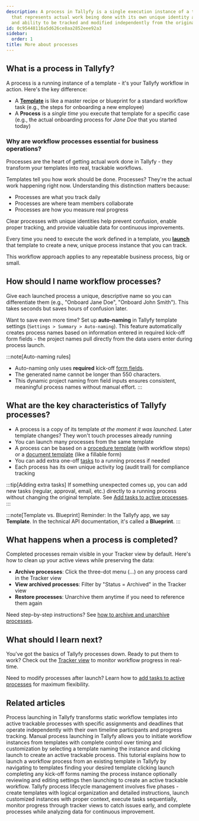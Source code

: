 ```yaml
---
description: A process in Tallyfy is a single execution instance of a template blueprint
  that represents actual work being done with its own unique identity activity log
  and ability to be tracked and modified independently from the original template.
id: 0c95448116a5d626ce8aa2852eee92a3
sidebar:
  order: 1
title: More about processes
---
```


## What is a process in Tallyfy?

A process is a running instance of a template - it's your Tallyfy workflow in action. Here's the key difference:

*   A **[Template](/products/pro/documenting/templates/)** is like a master recipe or blueprint for a standard workflow task (e.g., the steps for onboarding a new employee)
*   A **Process** is a *single time* you execute that template for a specific case (e.g., the actual onboarding process for *Jane Doe* that you started today)

### Why are workflow processes essential for business operations?

Processes are the heart of getting actual work done in Tallyfy - they transform your templates into real, trackable workflows.

Templates tell you how work should be done. Processes? They're the actual work happening right now. Understanding this distinction matters because:

- Processes are what you track daily
- Processes are where team members collaborate  
- Processes are how you measure real progress

Clear processes with unique identities help prevent confusion, enable proper tracking, and provide valuable data for continuous improvements.

Every time you need to execute the work defined in a template, you **[launch](/products/pro/launching/)** that template to create a new, unique process instance that you can track.

This workflow approach applies to any repeatable business process, big or small.

## How should I name workflow processes?

Give each launched process a unique, descriptive name so you can differentiate them (e.g., "Onboard Jane Doe", "Onboard John Smith"). This takes seconds but saves hours of confusion later.

Want to save even more time? Set up **auto-naming** in Tallyfy template settings (`Settings > Summary > Auto-naming`). This feature automatically creates process names based on information entered in required kick-off form fields - the project names pull directly from the data users enter during process launch.

:::note[Auto-naming rules]
- Auto-naming only uses **required** kick-off [form fields](/products/pro/tracking-and-tasks/tasks/what-are-form-fields-in-tallyfy/).
- The generated name cannot be longer than 550 characters.
- This dynamic project naming from field inputs ensures consistent, meaningful process names without manual effort.
:::

## What are the key characteristics of Tallyfy processes?

*   A process is a copy of its template *at the moment it was launched*. Later template changes? They won't touch processes already running
*   You can launch many processes from the same template
*   A process can be based on a [procedure template](/products/pro/documenting/templates/) (with workflow steps) or a [document template](/products/pro/documenting/documents/) (like a fillable form)
*   You can add extra one-off [tasks](/products/pro/tracking-and-tasks/tasks/) to a running process if needed
*   Each process has its own unique activity log (audit trail) for compliance tracking

:::tip[Adding extra tasks]
If something unexpected comes up, you can add new tasks (regular, approval, email, etc.) directly to a running process without changing the original template. See [Add tasks to active processes](/products/pro/tracking-and-tasks/processes/edit-processes/how-can-i-add-tasks-to-active-processes-on-tallyfy/).
:::

:::note[Template vs. Blueprint]
Reminder: In the Tallyfy app, we say **Template**. In the technical API documentation, it's called a **Blueprint**.
:::

## What happens when a process is completed?

Completed processes remain visible in your Tracker view by default. Here's how to clean up your active views while preserving the data:

- **Archive processes**: Click the three-dot menu (...) on any process card in the Tracker view
- **View archived processes**: Filter by "Status = Archived" in the Tracker view
- **Restore processes**: Unarchive them anytime if you need to reference them again

Need step-by-step instructions? See [how to archive and unarchive processes](/products/pro/tracking-and-tasks/tracker-view/organize-processes/how-to-archive-and-unarchive-processes-in-tallyfy/).


<PageTree />

## What should I learn next?

You've got the basics of Tallyfy processes down. Ready to put them to work? Check out the [Tracker view](/products/pro/tracking-and-tasks/tracker-view/) to monitor workflow progress in real-time.

Need to modify processes after launch? Learn how to [add tasks to active processes](/products/pro/tracking-and-tasks/processes/edit-processes/how-can-i-add-tasks-to-active-processes-on-tallyfy/) for maximum flexibility.


## Related articles
<CardGrid>
<LinkTitleCard header="<b>Pro > Launching</b>" href="/products/pro/launching/" > Process launching in Tallyfy transforms static workflow templates into active trackable processes with specific assignments and deadlines that operate independently with their own timeline participants and progress tracking. </LinkTitleCard>
<LinkTitleCard header="<b>Launching > Launch manually</b>" href="/products/pro/launching/how-can-i-launch-a-process-in-tallyfy/" > Manual process launching in Tallyfy allows you to initiate workflow instances from templates with complete control over timing and customization by selecting a template naming the instance and clicking launch to create an active trackable process. </LinkTitleCard>
<LinkTitleCard header="<b>Tutorials > Launch a process</b>" href="/products/pro/tutorials/your-first-process/" > This tutorial explains how to launch a workflow process from an existing template in Tallyfy by navigating to templates finding your desired template clicking launch completing any kick-off forms naming the process instance optionally reviewing and editing settings then launching to create an active trackable workflow. </LinkTitleCard>
<LinkTitleCard header="<b>Processes > Managing the complete process lifecycle</b>" href="/products/pro/tracking-and-tasks/processes/process-lifecycle-management/" > Tallyfy process lifecycle management involves five phases - create templates with logical organization and detailed instructions, launch customized instances with proper context, execute tasks sequentially, monitor progress through tracker views to catch issues early, and complete processes while analyzing data for continuous improvement. </LinkTitleCard>
</CardGrid>